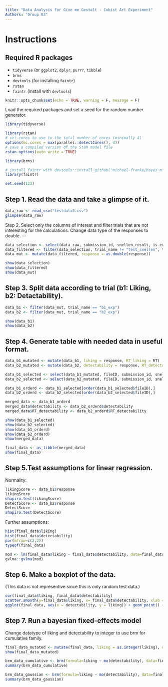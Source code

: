 ---
title: "Data Analysis for Give me Gestalt - Cubist Art Experiment"
Authors: "Group 03"
---

# Instructions

## Required R packages
* `tidyverse` (or `ggplot2`, `dplyr`, `purrr`, `tibble`)
* `brms`
* `devtools` (for installing `faintr`)
* `rstan`
* `faintr` (install with `devtools`)

```{r setup, include=FALSE}
knitr::opts_chunk$set(echo = TRUE, warning = F, message = F)

```

Load the required packages and set a seed for the random number generator.
```{r}
library(tidyverse)

library(rstan)
# set cores to use to the total number of cores (minimally 4)
options(mc.cores = max(parallel::detectCores(), 4))
# save a compiled version of the Stan model file
rstan_options(auto_write = TRUE)

library(brms)

# install faintr with devtools::install_github('michael-franke/bayes_mixed_regression_tutorial/faintr', build_vignettes = TRUE))
library(faintr)

set.seed(123)

```

Step 1. Read the data and take a glimpse of it.
---

```{r}
data_raw <- read_csv("testdata3.csv")
glimpse(data_raw)
```


Step 2. Select only the columns of interest and filter trials that are not interesting for the calculations.
Change data type of the responses to double.
---

```{r}
data_selection <- select(data_raw, submission_id, snellen_result, is_expert, trial_name, trial_number, fileID, response, RT, timeSpent)
data_filtered <- filter(data_selection, trial_name != "test_snellen", trial_name != "b0_expert")
data_mut <- mutate(data_filtered, response = as.double(response))

show(data_selection)
show(data_filtered)
show(data_mut)

```


Step 3. Split data according to trial (b1: Liking, b2: Detactability).
---

```{r}
data_b1 <- filter(data_mut, trial_name == "b1_exp")
data_b2 <- filter(data_mut, trial_name == "b2_exp")

show(data_b1)
show(data_b2)
```

Step 4. Generate table with needed data in useful format.
---

```{r}
data_b1_mutated <- mutate(data_b1, liking = response, RT_liking = RT)
data_b2_mutated <- mutate(data_b2, detectability = response, RT_detectability = RT)

data_b1_selected <- select(data_b1_mutated, fileID, submission_id, snellen_result, timeSpent, liking, RT_liking)
data_b2_selected <- select(data_b2_mutated, fileID, submission_id, snellen_result, timeSpent, detectability, RT_detectability)

data_b1_orderd <- data_b1_selected[order(data_b1_selected$fileID),]
data_b2_orderd <- data_b2_selected[order(data_b2_selected$fileID),]

merged_data <- data_b1_orderd
merged_data$detectability <- data_b2_orderd$detectability
merged_data$RT_detectability <- data_b2_orderd$RT_detectability

show(data_b1_selected)
show(data_b2_selected)
show(data_b1_orderd)
show(data_b2_orderd)
show(merged_data)

final_data <- as_tibble(merged_data)
show(final_data)
```

Step 5.Test assumptions for linear regression.
---
Normality:
```{r}
likingScore <- data_b1$response
likingScore
shapiro.test(likingScore)
DetectScore <- data_b2$response
DetectScore
shapiro.test(DetectScore)
```
Further assumptions:
```{r}
hist(final_data$liking)
hist(final_data$detectability)
par(mfrow=c(2,2))
typeof(final_data)

mod <- lm(final_data$liking ~ final_data$detectability, data=final_data)
gvlma::gvlma(mod)
```

Step 6. Make a boxplot of the data.
---
(This data is not representive since this is only random test data.)

```{r}
cor(final_data$liking, final_data$detectability)
scatter.smooth(y=final_data$liking, x= final_data$detectability, xlab = "Detection Scores", ylab = "Liking Scores")
ggplot(final_data, aes(x = detectability, y = liking)) + geom_point() + geom_smooth(method = "lm")
```

Step 7. Run a bayesian fixed-effects model 
---
Change datatype of liking and detectability to integer to use brm for cumulative family.

```{r}
final_data_mutated <- mutate(final_data, liking = as.integer(liking), detectability = as.integer(detectability))
show(final_data_mutated)

brm_data_cumulative <- brm(formula=liking ~ mo(detectability), data=final_data_mutated, family = "cumulative")
summary(brm_data_cumulative)
```


```{r}

brm_data_gaussian <- brm(formula=liking ~ mo(detectability), data=final_data, family = "gaussian")
summary(brm_data_gaussian)

```